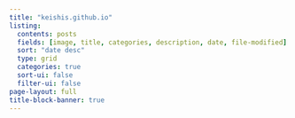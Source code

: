 ```yaml
---
title: "keishis.github.io"
listing:
  contents: posts
  fields: [image, title, categories, description, date, file-modified]
  sort: "date desc"
  type: grid
  categories: true
  sort-ui: false
  filter-ui: false
page-layout: full
title-block-banner: true
---
```


